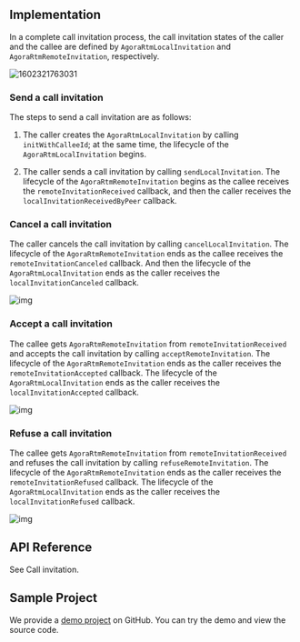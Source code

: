<PlatformWrapper platform="ios">
        
## Implementation

In a complete call invitation process, the call invitation states of the caller and the callee are defined by `AgoraRtmLocalInvitation` and `AgoraRtmRemoteInvitation`, respectively.

![1602321763031](https://web-cdn.agora.io/docs-files/1602321763031)

### Send a call invitation

The steps to send a call invitation are as follows:

1.  The caller creates the `AgoraRtmLocalInvitation` by calling `initWithCalleeId`; at the same time, the lifecycle of the `AgoraRtmLocalInvitation` begins.

2.  The caller sends a call invitation by calling `sendLocalInvitation`. The lifecycle of the `AgoraRtmRemoteInvitation` begins as the callee receives the `remoteInvitationReceived` callback, and then the caller receives the `localInvitationReceivedByPeer` callback.

### Cancel a call invitation

The caller cancels the call invitation by calling `cancelLocalInvitation`. The lifecycle of the `AgoraRtmRemoteInvitation` ends as the callee receives the `remoteInvitationCanceled` callback. And then the lifecycle of the `AgoraRtmLocalInvitation` ends as the caller receives the `localInvitationCanceled` callback.

![img](https://web-cdn.agora.io/docs-files/1598604688759)

### Accept a call invitation

The callee gets `AgoraRtmRemoteInvitation` from `remoteInvitationReceived` and accepts the call invitation by calling `acceptRemoteInvitation`. The lifecycle of the `AgoraRtmRemoteInvitation` ends as the caller receives the `remoteInvitationAccepted` callback. The lifecycle of the `AgoraRtmLocalInvitation` ends as the caller receives the `localInvitationAccepted` callback.

![img](https://web-cdn.agora.io/docs-files/1598604695722)

### Refuse a call invitation

The callee gets `AgoraRtmRemoteInvitation` from `remoteInvitationReceived` and refuses the call invitation by calling `refuseRemoteInvitation`. The lifecycle of the `AgoraRtmRemoteInvitation` ends as the caller receives the `remoteInvitationRefused` callback. The lifecycle of the `AgoraRtmLocalInvitation` ends as the caller receives the `localInvitationRefused` callback.

![img](https://web-cdn.agora.io/docs-files/1598604702210)

## API Reference

See <Link to="{{Global.SIG_SDK_API_IOS}}/docs/headers/API-Overview.html#callinvitation">Call invitation</Link>.

## Sample Project

We provide a [demo project](https://github.com/AgoraIO-Usecase/Video-Calling) on GitHub. You can try the demo and view the source code.
</PlatformWrapper>
